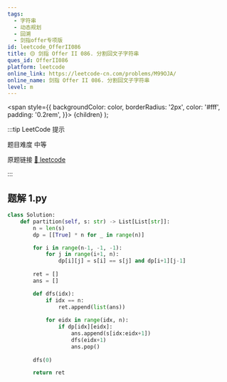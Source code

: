 ```yaml
---
tags:
  - 字符串
  - 动态规划
  - 回溯
  - 剑指offer专项版
id: leetcode_OfferII086
title: 🟡 剑指 Offer II 086. 分割回文子字符串
ques_id: OfferII086
platform: leetcode
online_link: https://leetcode-cn.com/problems/M99OJA/
online_name: 剑指 Offer II 086. 分割回文子字符串
level: m
---
```


  <span
    style={{
      backgroundColor: color,
      borderRadius: '2px',
      color: '#fff',
      padding: '0.2rem',
    }}>
    {children}
  </span>
);

:::tip LeetCode 提示

题目难度 <Highlight color="#ffc01e">中等</Highlight>

原题链接 [🔗 leetcode](https://leetcode-cn.com/problems/M99OJA/)

:::



## 题解 1.py

```py
class Solution:
    def partition(self, s: str) -> List[List[str]]:
        n = len(s)
        dp = [[True] * n for _ in range(n)]

        for i in range(n-1, -1, -1):
            for j in range(i+1, n):
                dp[i][j] = s[i] == s[j] and dp[i+1][j-1]
        
        ret = []
        ans = []

        def dfs(idx):
            if idx == n:
                ret.append(list(ans))
            
            for eidx in range(idx, n):
                if dp[idx][eidx]:
                    ans.append(s[idx:eidx+1])
                    dfs(eidx+1)
                    ans.pop()
            
        dfs(0)

        return ret
```


